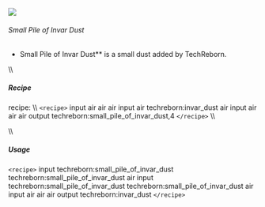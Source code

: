 ![](/mods/techreborn/small_pile_of_invar_dust.png)

###### Small Pile of Invar Dust

- Small Pile of Invar Dust** is a small dust added by
        TechReborn.

\\\\

##### Recipe

<Mcitem id="minecraft:crafting_table"/> recipe: \\\\
`<recipe>` input air air air input air techreborn:invar_dust air
input air air air output techreborn:small_pile_of_invar_dust,4
`</recipe>` \\\\

\\\\

##### Usage

`<recipe>` input techreborn:small_pile_of_invar_dust
techreborn:small_pile_of_invar_dust air input
techreborn:small_pile_of_invar_dust techreborn:small_pile_of_invar_dust
air input air air air output techreborn:invar_dust `</recipe>`
